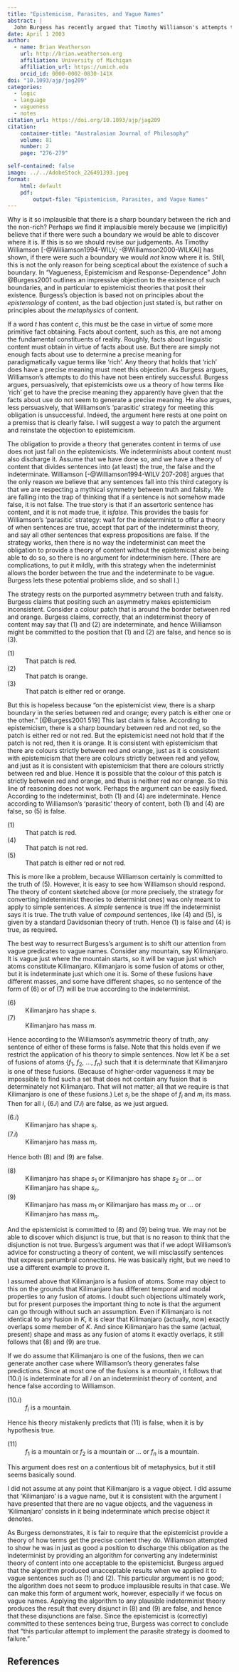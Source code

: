 ```yaml
---
title: "Epistemicism, Parasites, and Vague Names"
abstract: |
  John Burgess has recently argued that Timothy Williamson's attempts to avoid the objection that his theory of vagueness is based on an untenable metaphysics of content are unsuccessful. Burgess's arguments are important, and largely correct, but there is a mistake in the discussion of one of the key examples. In this note I provide some alternative examples and use them to repair the mistaken section of the argument.
date: April 1 2003
author:
  - name: Brian Weatherson 
    url: http://brian.weatherson.org
    affiliation: University of Michigan
    affiliation_url: https://umich.edu
    orcid_id: 0000-0002-0830-141X
doi: "10.1093/ajp/jag209"
categories:
  - logic
  - language
  - vagueness
  - notes
citation_url: https://doi.org/10.1093/ajp/jag209
citation:
    container-title: "Australasian Journal of Philosophy"
    volume: 81
    number: 2
    page: "276-279"

self-contained: false
image: ../../AdobeStock_226491393.jpeg
format:
    html: default
    pdf:
        output-file: "Epistemicism, Parasites, and Vague Names"
---
```


Why is it so implausible that there is a sharp boundary between the rich and the non-rich? Perhaps we find it implausible merely because we (implicitly) believe that if there were such a boundary we would be able to discover where it is. If this is so we should revise our judgements. As Timothy Williamson [-@Williamson1994-WILV; -@Williamson2000-WILKAI] has shown, if there were such a boundary we would *not* know where it is. Still, this is not the only reason for being sceptical about the existence of such a boundary. In "Vagueness, Epistemicism and Response-Dependence" John @Burgess2001 outlines an impressive objection to the existence of such boundaries, and in particular to epistemicist theories that posit their existence. Burgess's objection is based not on principles about the *epistemology* of content, as the bad objection just stated is, but rather on principles about the *metaphysics* of content.

If a word *t* has content *c*, this must be the case in virtue of some more primitive fact obtaining. Facts about content, such as this, are not among the fundamental constituents of reality. Roughly, facts about linguistic content must obtain in virtue of facts about use. But there are simply not enough facts about use to determine a precise meaning for paradigmatically vague terms like 'rich'. Any theory that holds that 'rich' does have a precise meaning must meet this objection. As Burgess argues, Williamson's attempts to do this have not been entirely successful. Burgess argues, persuasively, that epistemicists owe us a theory of how terms like 'rich' get to have the precise meaning they apparently have given that the facts about use do not seem to generate a precise meaning. He also argues, less persuasively, that Williamson's 'parasitic' strategy for meeting this obligation is unsuccessful. Indeed, the argument here rests at one point on a premiss that is clearly false. I will suggest a way to patch the argument and reinstate the objection to epistemicism.

The obligation to provide a theory that generates content in terms of use does not just fall on the epistemicists. We indeterminists about content must also discharge it. Assume that we have done so, and we have a theory of content that divides sentences into (at least) the true, the false and the indeterminate. Williamson [-@Williamson1994-WILV 207-208] argues that the only reason we believe that any sentences fall into this third category is that we are respecting a mythical symmetry between truth and falsity. We are falling into the trap of thinking that if a sentence is not somehow made false, it is not false. The true story is that if an assertoric sentence has content, and it is not made true, it is*false*. This provides the basis for Williamson's 'parasitic' strategy: wait for the indeterminist to offer a theory of when sentences are true, accept that part of the indeterminist theory, and say all other sentences that express propositions are false. If the strategy works, then there is no way the indeterminist can meet the obligation to provide a theory of content without the epistemicist also being able to do so, so there is no argument for indeterminism here. (There are complications, to put it mildly, with this strategy when the indeterminist allows the border between the true and the indeterminate to be vague. Burgess lets these potential problems slide, and so shall I.)

The strategy rests on the purported asymmetry between truth and falsity. Burgess claims that positing such an asymmetry makes epistemicism inconsistent. Consider a colour patch that is around the border between red and orange. Burgess claims, correctly, that an indeterminist theory of content may say that (1) and (2) are indeterminate, and hence Williamson might be committed to the position that (1) and (2) are false, and hence so is (3).

\(1\)
:   That patch is red.

\(2\)
:   That patch is orange.

\(3\)
:    That patch is either red or orange.

But this is hopeless because "on the epistemicist view, there is a sharp boundary in the series between red and orange; every patch is either one or the other." [@Burgess2001 519] This last claim is false. According to epistemicism, there is a sharp boundary between red and not red, so the patch is either red or not red. But the epistemicist need not hold that if the patch is not red, then it is orange. It is consistent with epistemicism that there are colours strictly between red and orange, just as it is consistent with epistemicism that there are colours strictly between red and yellow, and just as it is consistent with epistemicism that there are colours strictly between red and blue. Hence it is possible that the colour of this patch is strictly between red and orange, and thus is neither red nor orange. So this line of reasoning does not work. Perhaps the argument can be easily fixed. According to the indeterminist, both (1) and (4) are indeterminate. Hence according to Williamson's 'parasitic' theory of content, both (1) and (4) are false, so (5) is false.

\(1\)
:   That patch is red.

\(4\)
:    That patch is not red.

\(5\)
:    That patch is either red or not red.

This is more like a problem, because Williamson certainly is committed to the truth of (5). However, it is easy to see how Williamson should respond. The theory of content sketched above (or more precisely, the strategy for converting indeterminist theories to determinist ones) was only meant to apply to simple sentences. A *simple* sentence is true iff the indeterminist says it is true. The truth value of *compound* sentences, like (4) and (5), is given by a standard Davidsonian theory of truth. Hence (1) is false and (4) is true, as required.

The best way to resurrect Burgess's argument is to shift our attention from vague predicates to vague names. Consider any mountain, say Kilimanjaro. It is vague just where the mountain starts, so it will be vague just which atoms constitute Kilimanjaro. Kilimanjaro is some fusion of atoms or other, but it is indeterminate just which one it is. Some of these fusions have different masses, and some have different shapes, so no sentence of the form of (6) or of (7) will be true according to the indeterminist.

\(6\)
:   Kilimanjaro has shape *s*.

\(7\)
:    Kilimanjaro has mass *m*.

Hence according to the Williamson's asymmetric theory of truth, any sentence of either of these forms is false. Note that this holds even if we restrict the application of his theory to simple sentences. Now let *K* be a set of fusions of atoms \{*f*~1~, *f*~2~, ..., *f~n~*\} such that it is determinate that Kilimanjaro is one of these fusions. (Because of higher-order vagueness it may be impossible to find such a set that does not contain any fusion that is determinately not Kilimanjaro. That will not matter; all that we require is that Kilimanjaro is one of these fusions.) Let *s~i~* be the shape of *f~i~* and *m~i~* its mass. Then for all *i*, (6.*i*) and (7.*i*) are false, as we just argued.

\(6.*i*\)
:    Kilimanjaro has shape *s~i~*.

\(7.*i*\)
:    Kilimanjaro has mass *m~i~*.

Hence both (8) and (9) are false.

\(8\)
:    Kilimanjaro has shape *s*~1~ or Kilimanjaro has shape *s*~2~ or ... or Kilimanjaro has shape *s~n~*.

\(9\)
:    Kilimanjaro has mass *m*~1~ or Kilimanjaro has mass *m*~2~ or ... or Kilimanjaro has mass *m~n~*.

And the epistemicist is committed to (8) and (9) being true. We may not be able to discover which disjunct is true, but that is no reason to think that the disjunction is not true. Burgess's argument was that if we adopt Williamson's advice for constructing a theory of content, we will misclassify sentences that express penumbral connections. He was basically right, but we need to use a different example to prove it.

I assumed above that Kilimanjaro is a fusion of atoms. Some may object to this on the grounds that Kilimanjaro has different temporal and modal properties to any fusion of atoms. I doubt such objections ultimately work, but for present purposes the important thing to note is that the argument can go through without such an assumption. Even if Kilimanjaro is not identical to any fusion in *K*, it is clear that Kilimanjaro (actually, now) exactly overlaps some member of *K*. And since Kilimanjaro has the same (actual, present) shape and mass as any fusion of atoms it exactly overlaps, it still follows that (8) and (9) are true.

If we do assume that Kilimanjaro is one of the fusions, then we can generate another case where Williamson's theory generates false predictions. Since at most one of the fusions is a mountain, it follows that (10.*i*) is indeterminate for all *i* on an indeterminist theory of content, and hence false according to Williamson.

\(10.*i*\)
:  *f~i~* is a mountain.

Hence his theory mistakenly predicts that (11) is false, when it is by hypothesis true.

\(11\)
:    *f*~1~ is a mountain or *f*~2~ is a mountain or ... or *f~n~* is a mountain.

This argument does rest on a contentious bit of metaphysics, but it still seems basically sound.

I did not assume at any point that Kilimanjaro is a vague object. I did assume that 'Kilimanjaro' is a vague name, but it is consistent with the argument I have presented that there are no vague objects, and the vagueness in 'Kilimanjaro' consists in it being indeterminate which precise object it denotes.

As Burgess demonstrates, it is fair to require that the epistemicist provide a theory of how terms get the precise content they do. Williamson attempted to show he was in just as good a position to discharge this obligation as the indeterminist by providing an algorithm for converting any indeterminist theory of content into one acceptable to the epistemicist. Burgess argued that the algorithm produced unacceptable results when we applied it to vague sentences such as (1) and (2). This particular argument is no good; the algorithm does not seem to produce implausible results in that case. We can make this form of argument work, however, especially if we focus on vague names. Applying the algorithm to any plausible indeterminist theory produces the result that every disjunct in (8) and (9) are false, and hence that these disjunctions are false. Since the epistemicist is (correctly) committed to these sentences being true, Burgess was correct to conclude that "this particular attempt to implement the parasite strategy is doomed to failure."

::: {.content-visible unless-format="html"}
## References {-}
:::
